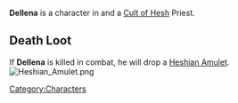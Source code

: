 

{{Infobox
| name     = Dellena
| image    = Dellena.jpg
| race     = Human
| location = Havaria - Murder Bay
| source   = 
| reward   = 
| related  = Cult of Hesh - Priest
| ID       =
}}{{quote|Having your own parish is the closest a common Deltrean can get to nobility. The rules are different in Havaria, but maybe nobody told Dellena that.|Dellena's Compendium Description}}'''Dellena''' is a character in {{Gamename}} and a [[Cult of Hesh]] Priest.

== Death Loot ==
If '''Dellena''' is killed in combat, he will drop a [[Heshian Amulet]].
[[File:Heshian Amulet.png|none|thumb]]
<br />
[[Category:Characters]]